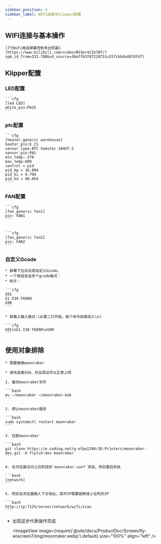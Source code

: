 ```yaml
---
sidebar_position: 4
sidebar_label: WIFI连接与klipper配置
---
```







## WIFI连接与基本操作

    [7寸WiFi电容屏幕控制多台机器](https://www.bilibili.com/video/BV1mr421b7Bf/?spm_id_from=333.788&vd_source=36affb37d7228751cd1fcbbda487dfdf)

## Klipper配置

### LED配置

    ```cfg
    [led LED]
    white_pin:PA15
    ```

### ptc配置

    ```cfg
    [heater_generic warehouse]
    heater_pin:E_CS
    sensor_type:ATC Semitec 104GT-2
    sensor_pin:PA1
    min_temp:-270
    max_temp:600
    control = pid
    pid_kp = 16.804
    pid_ki = 0.794
    pid_kd = 88.854
    ```

### FAN配置

    ```cfg
    [fan_generic fan1]
    pin: FAN1
    ```


    ```cfg
    [fan_generic fan2]
    pin: FAN2
    ```

 

### 自定义Gcode

    * 屏幕下拉后出现自定义Gcode，
    * 一个按钮发送多个gcode格式：
    * 例子：

    ```cfg
    G91 
    G1 X10 F6000
    G90
    ```

    * 屏幕上输入格式:(从第二行开始，每个命令前面加入\n)

    ```cfg
    G91\nG1 X10 F6000\nG90
    ```



## 使用对象排除

    * 需要替换moonraker

    * 请先连接SSH，并且保证可以正常上网

    1. 备份moonraker文件

    ```bash
    mv ~/moonraker ~/moonraker-bak
    ```

    2. 停止moonraker服务

    ```bash
    sudo systemctl restart moonraker
    ```

    3. 拉取moonraker

    ```bash
    git clone https://e.coding.net/g-ofpa1390/3D-Printers/moonraker-dev.git -b flylcd-dev moonraker
    ```

    4. 在浏览器访问上位机找到`moonraker.conf`添加，然后重启系统

    ```bash
    [network]
    ```

    5. 然后在浏览器输入下方地址，其中IP需要替换成上位机的IP

    ```bash
    http://ip:7125/server/network/wifi/scan
    ```

* 出现这步代表操作完成
    
    <ImageView image={require('@site/docs/ProductDoc/Screen/fly-wiscreen7/img/moonraker.webp').default} size="100%" align="left" />

